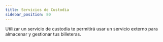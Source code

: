 ```yaml
---
title: Servicios de Custodia
sidebar_position: 80
---
```



Utilizar un servicio de custodia te permitirá usar un servicio externo para almacenar y gestionar tus billeteras.

<DocCardList />
